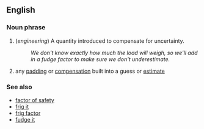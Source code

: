 ==English==

===Noun phrase===
# (''engineering'') A quantity introduced to compensate for uncertainty.
#: ''We don't know exactly how much the load will weigh, so we'll add in a fudge factor to make sure we don't underestimate.''
# any [[padding]] or [[compensation]] built into a guess or [[estimate]]
===See also===
*[[factor of safety]]
*[[frig it]]
*[[frig factor]]
*[[fudge it]]